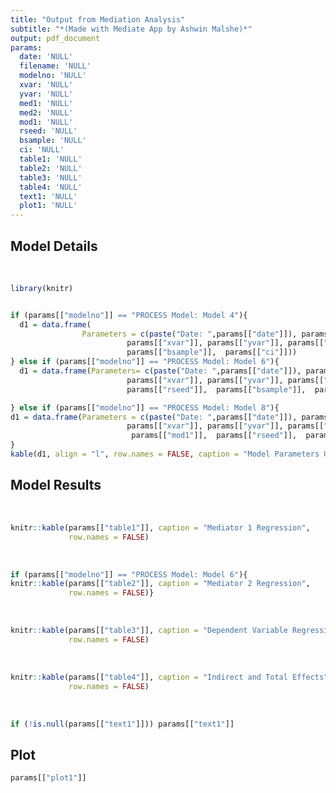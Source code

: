 ```yaml
---
title: "Output from Mediation Analysis"
subtitle: "*(Made with Mediate App by Ashwin Malshe)*"
output: pdf_document
params:
  date: 'NULL'
  filename: 'NULL'
  modelno: 'NULL'
  xvar: 'NULL'
  yvar: 'NULL'
  med1: 'NULL'
  med2: 'NULL'
  mod1: 'NULL'
  rseed: 'NULL'
  bsample: 'NULL'
  ci: 'NULL'
  table1: 'NULL'
  table2: 'NULL'
  table3: 'NULL'
  table4: 'NULL'
  text1: 'NULL'
  plot1: 'NULL'
---
```


## Model Details
<br>

```r
library(knitr)


if (params[["modelno"]] == "PROCESS Model: Model 4"){
  d1 = data.frame(
                Parameters = c(paste("Date: ",params[["date"]]), params[["filename"]], params[["modelno"]],
                          params[["xvar"]], params[["yvar"]], params[["med1"]],  params[["rseed"]],
                          params[["bsample"]],  params[["ci"]]))
} else if (params[["modelno"]] == "PROCESS Model: Model 6"){
  d1 = data.frame(Parameters= c(paste("Date: ",params[["date"]]), params[["filename"]], params[["modelno"]],
                          params[["xvar"]], params[["yvar"]], params[["med1"]], params[["med2"]],
                          params[["rseed"]],  params[["bsample"]],  params[["ci"]]))

} else if (params[["modelno"]] == "PROCESS Model: Model 8"){
d1 = data.frame(Parameters = c(paste("Date: ",params[["date"]]), params[["filename"]], params[["modelno"]],
                          params[["xvar"]], params[["yvar"]], params[["med1"]], 
                           params[["mod1"]],  params[["rseed"]],  params[["bsample"]],  params[["ci"]]))
}
kable(d1, align = "l", row.names = FALSE, caption = "Model Parameters Used")

```


\newpage
## Model Results

<br>
```r
knitr::kable(params[["table1"]], caption = "Mediator 1 Regression",
             row.names = FALSE)
```
<br>

```r
if (params[["modelno"]] == "PROCESS Model: Model 6"){
knitr::kable(params[["table2"]], caption = "Mediator 2 Regression",
             row.names = FALSE)}
```

<br>
```r
knitr::kable(params[["table3"]], caption = "Dependent Variable Regression",
             row.names = FALSE)
```
<br>

```r
knitr::kable(params[["table4"]], caption = "Indirect and Total Effects",
             row.names = FALSE)
```
<br>

```r
if (!is.null(params[["text1"]])) params[["text1"]]
```

\newpage
## Plot

```r
params[["plot1"]]
```


